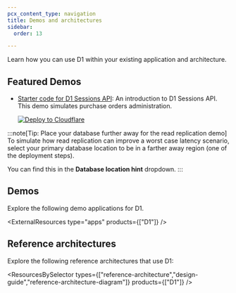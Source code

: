 ```yaml
---
pcx_content_type: navigation
title: Demos and architectures
sidebar:
  order: 13

---
```



Learn how you can use D1 within your existing application and architecture.

## Featured Demos

- [Starter code for D1 Sessions API](https://github.com/cloudflare/templates/tree/main/d1-starter-sessions-api-template): An introduction to D1 Sessions API. This demo simulates purchase orders administration.

  [![Deploy to Cloudflare](https://deploy.workers.cloudflare.com/button)](https://deploy.workers.cloudflare.com/?url=https://github.com/cloudflare/templates/tree/main/d1-starter-sessions-api-template)

:::note[Tip: Place your database further away for the read replication demo]
To simulate how read replication can improve a worst case latency scenario, select your primary database location to be in a farther away region (one of the deployment steps).

You can find this in the **Database location hint** dropdown.
:::

## Demos

Explore the following <GlossaryTooltip term="demo application">demo applications</GlossaryTooltip> for D1.

<ExternalResources type="apps" products={["D1"]} />

## Reference architectures

Explore the following <GlossaryTooltip term="reference architecture">reference architectures</GlossaryTooltip> that use D1:

<ResourcesBySelector types={["reference-architecture","design-guide","reference-architecture-diagram"]} products={["D1"]} />
